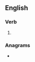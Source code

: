 ==English==

===Verb===
{{head|en|verb form}}

# {{present participle of|en|enlace|nocat=1}}

===Anagrams===
* {{anagrams|en|a=acegilnn|cleaning|elancing}}